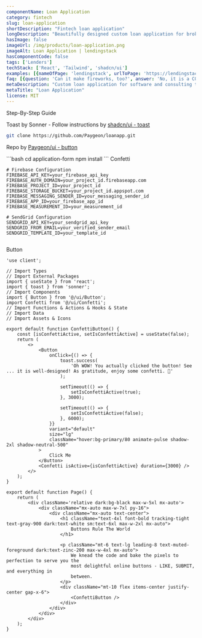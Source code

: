 ```yaml
---
componentName: Loan Application
category: fintech
slug: loan-application
shortDescription: "Fintech loan application"
longDescription: "Beautifully designed custom loan application for brokers, consultants, & B2B companies. Everything works outside the box after setup!"
hasImage: false
imageUrl: /img/products/loan-application.png
imageAlt: Loan Application | lendingstack
hasComponentCode: false
tags: ['Lenders']
techStack: ['React', 'Tailwind', 'shadcn/ui']
examples: [{nameOfPage: 'lendingstack', urlToPage: 'https://lendingstack.com', descriptionOfUsage: 'lendingstack is using the confetti effect after someone made a purchase!', imgageSrcOfUsage: ''}]
faq: [{question: 'Can it make fireworks, too?', answer: 'No, it is a CONFETTI button...'}]
metaDescription: "Custom loan application for software and consulting teams!"
metaTitle: "Loan Application"
license: MIT
---
```


<SubSectionOuterContainer id="Docs">
<SubSectionTitle>Step-By-Step Guide</SubSectionTitle>
<SubSectionInnerContainer  className="border-l-2 border-gray-300 space-y-12 max-w-5xl mt-4 px-1 pl-10 items-start overflow-x-hidden">
<HowToStep index='1' title="Install Dependencies">

Toast by Sonner - Follow instructions by [shadcn/ui - toast](https://ui.shadcn.com/docs/components/toast)

<CodeBlock fileName="cli">

```bash
git clone https://github.com/Paygeon/loanapp.git
```

</CodeBlock>

Repo by [Paygeon/ui - button](https://github.com/Paygeon/loanapp)

<CodeBlock fileName="cli">
```bash
cd application-form
npm install
```
</CodeBlock>

</HowToStep>
<HowToStep index='2' title="Setup your environment">
Confetti
<CodeBlock fileName=".env.local">

```plaintext
# Firebase Configuration
FIREBASE_API_KEY=your_firebase_api_key
FIREBASE_AUTH_DOMAIN=your_project_id.firebaseapp.com
FIREBASE_PROJECT_ID=your_project_id
FIREBASE_STORAGE_BUCKET=your_project_id.appspot.com
FIREBASE_MESSAGING_SENDER_ID=your_messaging_sender_id
FIREBASE_APP_ID=your_firebase_app_id
FIREBASE_MEASUREMENT_ID=your_measurement_id

# SendGrid Configuration
SENDGRID_API_KEY=your_sendgrid_api_key
SENDGRID_FROM_EMAIL=your_verified_sender_email
SENDGRID_TEMPLATE_ID=your_template_id


```

</CodeBlock>
Button
<CodeBlock fileName="@/component/ConfettiButton.tsx">

```tsx
'use client';

// Import Types
// Import External Packages
import { useState } from 'react';
import { toast } from 'sonner';
// Import Components
import { Button } from '@/ui/Button';
import Confetti from '@/ui/Confetti';
// Import Functions & Actions & Hooks & State
// Import Data
// Import Assets & Icons

export default function ConfettiButton() {
	const [isConfettiActive, setIsConfettiActive] = useState(false);
	return (
		<>
			<Button
				onClick={() => {
					toast.success(
						'Oh WOW! You actually clicked the button! See ... it is well-designed! As gratitude, enjoy some confetti. 🎉'
					);

					setTimeout(() => {
						setIsConfettiActive(true);
					}, 3000);

					setTimeout(() => {
						setIsConfettiActive(false);
					}, 6000);
				}}
				variant="default"
				size="lg"
				className="hover:bg-primary/80 animate-pulse shadow-2xl shadow-neutral-500"
			>
				Click Me
			</Button>
			<Confetti isActive={isConfettiActive} duration={3000} />
		</>
	);
}
```

</CodeBlock>
</HowToStep>
<HowToStep index='3' title="Use in your App">
<CodeBlock fileName="page.tsx">

```tsx
export default function Page() {
	return (
		<div className='relative dark:bg-black max-w-5xl mx-auto'>
			<div className="mx-auto max-w-7xl py-16">
				<div className="mx-auto text-center">
					<h1 className="text-4xl font-bold tracking-tight text-gray-900 dark:text-white sm:text-6xl max-w-2xl mx-auto">
						Buttons Rule The World
					</h1>

					<p className="mt-6 text-lg leading-8 text-muted-foreground dark:text-zinc-200 max-w-4xl mx-auto">
						We knead the code and bake the pixels to perfection to serve you the
						most delightful online buttons - LIKE, SUBMIT, and everything in
						between.
					</p>
					<div className="mt-10 flex items-center justify-center gap-x-6">
						<ConfettiButton />
					</div>
				</div>
			</div>
		</div>
	);
}
```

</CodeBlock>
</HowToStep>
</SubSectionInnerContainer>
</SubSectionOuterContainer>
